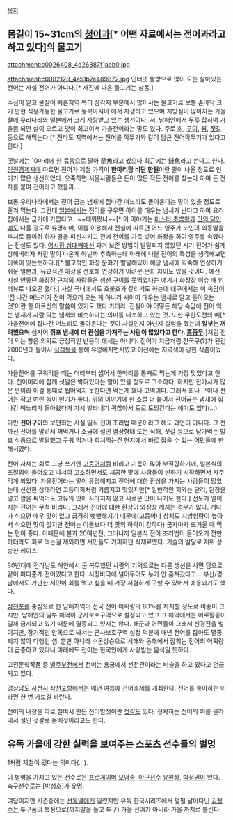 [[목차]]

== 몸길이 15~31cm의 [[청어]]과[* 어떤 자료에서는 전어과라고 하고 있다]의 물고기 ==
attachment:c0026408_4d26887f1aeb0.jpg

attachment:c0082128_4a51b7e489872.jpg
인터넷 짤방으로 많이 도는 살아있는 전어는 사실 전어가 아니다.[* 사진에 나온 물고기는 참돔.]

수심이 얕고 물살이 빠른지역 특히 삼각지 부분에서 많이사는 물고기로 보통 손바닥 크기 만한 식용가능한 물고기로 동북아시아 에서 자생하고 있으며 지방질이 많아지는 가을철에 우리나라와 일본에서 크게 사랑받고 있는 생선이다. 서, 남해안에서 두루 잡히며 가을쯤 되면 살이 오르고 맛이 최고여서 가을전어라는 말도 있다. 주로 [[회]], [[구이]], [[찜]], [[젓갈]] 등으로 해먹는다.[* 전라도 지역에서는 전어를 깍두기와 같이 담근 전어깍두기가 있다고 한다.]

옛날에는 10마리에 한 묶음으로 팔아 箭魚라고 썼으나 최근에는 錢魚라고 쓴다고 한다. [[임원경제지]]에 따르면 전어가 제철 가격이 '''한마리당 비단 한필'''이란 말이 나올 정도로 인기가 많은 생선이었다. 오죽하면 서울사람들은 돈이 많든 적든 전어를 찾는다 하여 돈 전자를 붙여 전어라고 했을까...

보통 우리나라에서는 전어 굽는 냄새에 집나간 며느리도 돌아온다는 말이 있을 정도로 즐겨 먹는다. 그런데 [[일본]]에서는 전어를 구우면 아이를 태우는 냄새가 난다고 하여 요리집에서는 금기에 가깝다고...~~태워봤나~~[* 이 이야기는 [[미스터 초밥왕]]과 [[맛의 달인]]에도 나올 정도로 유명하며, 이를 이용해서 전설에 따르면 어느 영주가 노인의 외동딸을 후처로 들이려 하자 딸을 피신시키고 관에 전어를 가득 넣어 화장을 하여 영주를 속였다는 전설도 있다. [[어시장 삼대째]]에선 과거 보존 방법이 발달되지 않았던 시기 전어가 쉽게 상해버리자 저런 말이 나온게 아닐까 추측하는데 아래에 나올 전어의 특성을 생각해보면 이쪽이 맞는듯하다.][* 불교적인 화장 문화가 발달해있어 해당 냄새에 익숙해 연상하기 쉬운 일본과, 유교적인 매장을 선호해 연상하기 어려운 문화 차이도 있을 것이다. 예전 시설 안좋던 화장장 근처의 사람들은 생선 구이를 못먹었다는 얘기가 화장장 이슈 때 인터뷰로 나오곤 했다.] 사실 국내에서도 호불호가 갈리기도 하는데 대구에서는 이 속담이 '집 나간 며느리가 전어 먹으러 오는 게 아니라 시어미 태우는 냄새로 알고 돌아오는 것'이란 한 어르신의 말씀이 있기도 했다 카더라. 진실이야 어떻든 해당 속담에 전어 익는 냄새가 사람 익는 냄새와 비슷하다는 의미를 내포하고 있는 것. 또한 무한도전의 예[* 가을전어에 집나간 며느리도 돌아온다는 것이 사실인지 아닌지 실험을 했는데 '''일부는 꺼려했으며''' 심지어 '''쥐포 냄새에 더 관심을 가져주는 사람이 많았다고 한다. [[흠좀무]].''']처럼 전어 익는 향은 의외로 긍정적인 반응이 대세는 아니다. 전어가 지금처럼 전국구(?)가 된건 2000년대 들어서 [[식객]]등을 통해 유명해지면서였고 이전에는 지역색이 강한 식품이었다.

가을전어를 구워먹을 때는 머리부터 씹어서 한마리를 통째로 먹는게 가장 맛있다고 한다. 전어머리에 참깨 섯말은 박혀있다는 말이 있을 정도로 고소하다. 하지만 잔가시가 많은 편이라 이걸 통째로 씹어먹지 못한다면 먹는게 꽤나 고역이다. 그래서 회나 구이나 전어는 작고 여린 놈이 인기가 좋다. 위의 이야기에 한 소절 더 붙여서 전어굽는 냄새에 집나간 며느리가 돌아왔다가 가시 발라내기 귀찮아서 도로 도망간다는 얘기도 있다(…).

다만 '''전어구이'''의 보편화는 사실 일식 전어 조리법 때문이라고 해도 과언이 아니다. 그 전까진 전어를 말려서 쩌먹거나 소금에 절인 염장형태 또는 식해, 젓갈 등으로 담가먹는 발효 식품으로 발달했고 구워 먹거나 회처먹는건 현지에서 바로 잡을 수 있는 어민들에 한해서였다.

전어 자체는 회로 그냥 쓰기엔 [[고등어]]처럼 비리고 기름이 많아 부적합하기에, 일본식의 초절임이 들어오고 나서야 고소하면서도 새콤한 맛에 사람들이 반하기 시작하면서 자주 먹게 되었다. 가을전어라는 말이 유명해지고 전어에 대한 환상을 가지는 사람들이 많았는데 신선한 상태라면 고등어회처럼 기름지고 맛있지만[* 일반적인 회와는 달리, 된장을 넣고 쌈을 싸먹어도 고유의 맛이 사라지지 않고 새로운 맛이 나기도 한다.] 선도가 떨어지는 전어는 무척 비리다. 그래서 전어에 대한 환상이 와장창 깨지는 경우가 많다. 게다가 식으면 매우 맛이 없고 급격히 뻣뻣해지기 때문에(고등어나 삼치도 지방함량이 높아서 식으면 맛이 없지만 전어는 이들보다 더 맛의 하락이 강하다) 굽자마자 뜨거울 때 먹는 편이 좋다. 이때문에 불과 20여년전, 그러니까 일본식 전어 조리법이 들어오기 전만 하더라도 회로 먹는걸 제외하면 서민들도 기피하던 식재료였다. 기술의 발달로 지위 상승한 케이스.

80년대에 전라남도 해안에서 군 복무했던 사람의 기억으로는 다른 생선을 사면 덤으로 같이 퍼다준게 전어였다고 한다. 시장바닥에 널어두어도 누가 안 훔쳐갔다고... 부산/경남에서도 가난한 서민이 회를 먹고 싶을 때 가장 저렴하게 구할 수 있어서 애용되기도 했다.

[[삼천포]]를 중심으로 한 남해지역이 전국 전어 어획량의 80%를 차지할 정도로 비중이 크지만, 남해안의 일부 해역이 군사보호구역으로 설정되고 있고 그 해역에서는 어로활동이 일체 금지되고 있기 때문에 멸종되고 있지는 않다. 해군과 어민들이 그래서 신경전을 벌이지만, 장기적인 안목으로 봐서는 군사보호구역 설정 덕분에 매년 전어를 잡아도 멸종되지 않아 다행인 셈. 뿐만 아니라 수온상승으로 서해와 동해에서 잡히는 전어의 어획량이 급증하고 있다니 미래에도 전어는 한국인에게 사랑받는 음식일 듯하다.

고전문학작품 중 [[별주부전]]에서 전어는 용궁에서 선전관이라는 벼슬을 하고 있다고 언급되고 있다.

경상남도 [[사천시]] [[삼천포]]항에서는 매년 여름에 전어축제를 개최한다. 전어를 좋아하는 이라면 한 번 가보길 바란다.

전어의 내장을 따로 절여서 만든 전어밤젓이란 [[젓갈]]도 있다. 정확히는 전어의 위를 골라내서 절인 젓갈로 돔배젓이라고도 한다. 

== 유독 가을에 강한 실력을 보여주는 스포츠 선수들의 별명 ==
1처럼 제철이 됐다는 의미다(…).

이 별명을 가지고 있는 선수로는 [[프로게이머]] [[오영종]], [[야구]]선수 [[유원상]], [[박정권]]이 있다. 축구선수로는 [박성호]가 유명.

여담이지만 시즌중에는 [[선동열]]에게 밀렸지만 유독 한국시리즈에서 펄펄 날아다닌 [[김정수]]는 투구폼의 특징으로(까치발을 들고 투구) 가을 전어가 아니라 가을 까치로 불린다.
